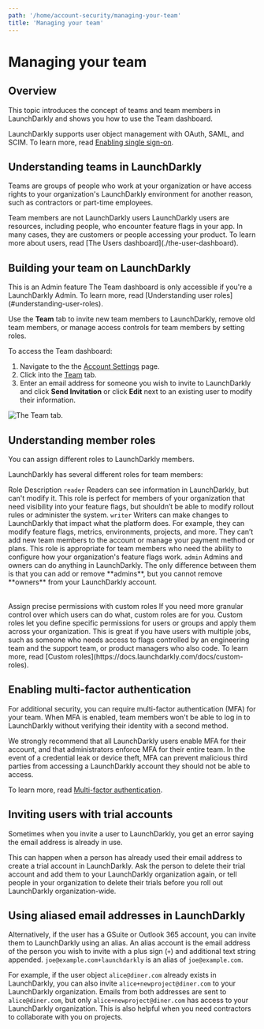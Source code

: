 ```yaml
---
path: '/home/account-security/managing-your-team'
title: 'Managing your team'
---
```


# Managing your team

<Metadata timeToRead={props.timeToRead} lastModifiedDateFormatted={props.lastModifiedDateFormatted} />

## Overview

This topic introduces the concept of teams and team members in LaunchDarkly and shows you how to use the Team dashboard.

LaunchDarkly supports user object management with OAuth, SAML, and SCIM. To learn more, read [Enabling single sign-on](./single-sign-on).

## Understanding teams in LaunchDarkly

Teams are groups of people who work at your organization or have access rights to your organization's LaunchDarkly environment for another reason, such as contractors or part-time employees.

<Callout intent="info">
  <CalloutTitle>Team members are not LaunchDarkly users</CalloutTitle>
  <CalloutDescription>
    LaunchDarkly users are resources, including people, who encounter feature flags in your app. In many cases, they are
    customers or people accessing your product. To learn more about users, read [The Users
    dashboard](./the-user-dashboard).
  </CalloutDescription>
</Callout>

## Building your team on LaunchDarkly

<Callout intent="alert">
  <CalloutTitle>This is an Admin feature</CalloutTitle>
  <CalloutDescription>
    The Team dashboard is only accessible if you're a LaunchDarkly Admin. To learn more, read [Understanding user
    roles](#understanding-user-roles).
  </CalloutDescription>
</Callout>

Use the **Team** tab to invite new team members to LaunchDarkly, remove old team members, or manage access controls for team members by setting roles.

To access the Team dashboard:

1. Navigate to the the [Account Settings](https://app.launchdarkly.com/settings) page.
2. Click into the [Team](https://app.launchdarkly.com/settings#/team) tab.
3. Enter an email address for someone you wish to invite to LaunchDarkly and click **Send Invitation** or click **Edit** next to an existing user to modify their information.

![The Team tab.](../../../images/settings-team.png)

## Understanding member roles

You can assign different roles to LaunchDarkly members.

LaunchDarkly has several different roles for team members:

<Table>
  <TableHeader>
    <TableHeadCell>Role</TableHeadCell>
    <TableHeadCell>Description</TableHeadCell>
  </TableHeader>
  <TableBody>
    <TableRow>
      <TableCell>
        <code>reader</code>
      </TableCell>
      <TableCell>
        Readers can see information in LaunchDarkly, but can't modify it. This role is perfect for members of your
        organization that need visibility into your feature flags, but shouldn’t be able to modify rollout rules or
        administer the system.
      </TableCell>
    </TableRow>
    <TableRow>
      <TableCell>
        <code>writer</code>
      </TableCell>
      <TableCell>
        Writers can make changes to LaunchDarkly that impact what the platform does. For example, they can modify
        feature flags, metrics, environments, projects, and more. They can’t add new team members to the account or
        manage your payment method or plans. This role is appropriate for team members who need the ability to configure
        how your organization's feature flags work.
      </TableCell>
    </TableRow>
    <TableRow>
      <TableCell>
        <code>admin</code>
      </TableCell>
      <TableCell>
        Admins and owners can do anything in LaunchDarkly. The only difference between them is that you can add or
        remove **admins**, but you cannot remove **owners** from your LaunchDarkly account.
      </TableCell>
    </TableRow>
  </TableBody>
</Table>
<Callout intent="info">
  <CalloutTitle>Assign precise permissions with custom roles</CalloutTitle>
  <CalloutDescription>
    If you need more granular control over which users can do what, custom roles are for you. Custom roles let you
    define specific permissions for users or groups and apply them across your organization. This is great if you have
    users with multiple jobs, such as someone who needs access to flags controlled by an engineering team and the
    support team, or product managers who also code. To learn more, read [Custom
    roles](https://docs.launchdarkly.com/docs/custom-roles).
  </CalloutDescription>
</Callout>

## Enabling multi-factor authentication

For additional security, you can require multi-factor authentication (MFA) for your team. When MFA is enabled, team members won't be able to log in to LaunchDarkly without verifying their identity with a second method.

We strongly recommend that all LaunchDarkly users enable MFA for their account, and that administrators enforce MFA for their entire team. In the event of a credential leak or device theft, MFA can prevent malicious third parties from accessing a LaunchDarkly account they should not be able to access.

To learn more, read [Multi-factor authentication](./multi-factor-authentication).

## Inviting users with trial accounts

Sometimes when you invite a user to LaunchDarkly, you get an error saying the email address is already in use.

This can happen when a person has already used their email address to create a trial account in LaunchDarkly. Ask the person to delete their trial account and add them to your LaunchDarkly organization again, or tell people in your organization to delete their trials before you roll out LaunchDarkly organization-wide.

## Using aliased email addresses in LaunchDarkly

Alternatively, if the user has a GSuite or Outlook 365 account, you can invite them to LaunchDarkly using an alias. An alias account is the email address of the person you wish to invite with a plus sign (`+`) and additional text string appended. `joe@example.com+launchdarkly` is an alias of `joe@example.com`.

For example, if the user object `alice@diner.com` already exists in LaunchDarkly, you can also invite `alice+newproject@diner.com` to your LaunchDarkly organization. Emails from both addresses are sent to `alice@diner.com`, but only `alice+newproject@diner.com` has access to your LaunchDarkly organization. This is also helpful when you need contractors to collaborate with you on projects.
